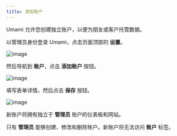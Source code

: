 ```yaml
---
title: 添加账户
---
```


Umami 允许您创建独立账户，以便为朋友或客户托管数据。

以管理员身份登录 Umami，点击页面顶部的 **设置**。

![image](/images/docs/v1/header.png)

然后导航到 **账户**，点击 **添加账户** 按钮。

![image](/images/docs/v1/add-account.png)

填写表单详情，然后点击 **保存** 按钮。

![image](/images/docs/v1/add-account-form.png)

新账户将拥有独立于 **管理员** 账户的仪表板和网站。

只有 **管理员** 能够创建、修改和删除账户。新账户将无法访问 **账户** 标签。